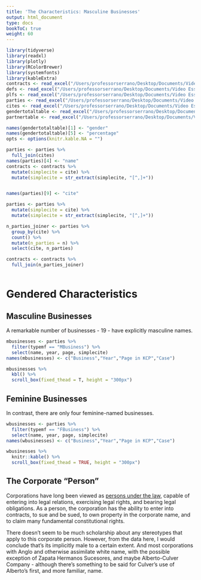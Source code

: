 ```yaml
---
title: 'The Characteristics: Masculine Businesses'
output: html_document
type: docs
bookToC: true
weight: 60
---
```



```r
library(tidyverse)
library(readxl)
library(plotly)
library(RColorBrewer) 
library(systemfonts)
library(kableExtra)
contracts <- read_excel("/Users/professorserrano/Desktop/Documents/Video Essays/Law/contracts_gender_r_2.xlsx")
defs <- read_excel("/Users/professorserrano/Desktop/Documents/Video Essays/Law/defs_r.xlsx")
plfs <- read_excel("/Users/professorserrano/Desktop/Documents/Video Essays/Law/plfs_r.xlsx")
parties <- read_excel("/Users/professorserrano/Desktop/Documents/Video Essays/Law/parties_r.xlsx")
cites <- read_excel("/Users/professorserrano/Desktop/Documents/Video Essays/Law/cites_for_contracts.xlsx")
gendertotaltable <- read_excel("/Users/professorserrano/Desktop/Documents/Video Essays/Law/gendertotaltable.xlsx")
partnertable <- read_excel("/Users/professorserrano/Desktop/Documents/Video Essays/Law/partner_table.xlsx")

names(gendertotaltable)[1] <- "gender"
names(gendertotaltable)[5] <- "percentage"
opts <- options(knitr.kable.NA = "")

parties <- parties %>%
  full_join(cites)
names(parties)[4] <- "name"
contracts <- contracts %>%
  mutate(simplecite = cite) %>%
  mutate(simplecite = str_extract(simplecite, "[^,]+"))


names(parties)[9] <- "cite"

parties <- parties %>%
  mutate(simplecite = cite) %>%
  mutate(simplecite = str_extract(simplecite, "[^,]+"))

n_parties_joiner <- parties %>%
  group_by(cite) %>%
  count() %>%
  mutate(n_parties = n) %>%
  select(cite, n_parties)

contracts <- contracts %>%
  full_join(n_parties_joiner)



```

# Gendered Characteristics

## Masculine Businesses

A remarkable number of businesses - 19 - have explicitly masculine names. 

```r
mbusinesses <- parties %>%
  filter(typemf == "MBusiness") %>%
  select(name, year, page, simplecite)
names(mbusinesses) <- c("Business","Year","Page in KCP","Case")

mbusinesses %>%
  kbl() %>%
  scroll_box(fixed_thead = T, height = "300px") 

```
## Feminine Businesses

In contrast, there are only four feminine-named businesses.

```r
wbusinesses <- parties %>%
  filter(typemf == "FBusiness") %>%
  select(name, year, page, simplecite)
names(wbusinesses) <- c("Business","Year","Page in KCP","Case")

wbusinesses %>%
  knitr::kable() %>%
  scroll_box(fixed_thead = TRUE, height = "300px") 

```

## The Corporate "Person"

Corporations have long been viewed as  [persons under the law,](https://www-cambridge-org.proxy.library.upenn.edu/core/books/corporate-personhood/legal-theories-of-the-corporate-person/572091A4C89C69E718737AAFA8C331FE) capable of entering into legal relations, exercising legal rights, and bearing legal obligations. As a person, the corporation has the ability to enter into contracts, to sue and be sued, to own property in the corporate name, and to claim many fundamental constitutional rights.

There doesn't seem to be much scholarship about any stereotypes that apply to this corporate person. However, from the data here, I would conclude that's its implicitly male to a certain extent. And most corporations with Anglo and otherwise assimilate white name, with the possible exception of Zapata Hermanos Sucesores, and maybe Alberto-Culver Company - although there's something to be said for Culver's use of Alberto's first, and more familiar, name.